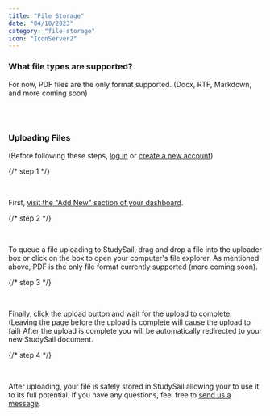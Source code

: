 ```yaml
---
title: "File Storage"
date: "04/10/2023"
category: "file-storage"
icon: "IconServer2"
---
```


### What file types are supported?

For now, PDF files are the only format supported. (Docx, RTF, Markdown, and more coming soon)

<br />
<br />

### Uploading Files

(Before following these steps, [log in](https://studysail.com/sign-in) or [create a new account](https://studysail.com/sign-up))

{/* step 1 */}
<br />

<Step number="1" title="Navigate to the uploader" />
<br />

First, [visit the "Add New" section of your dashboard](https://studysail.com/dashboard/add-new).

<ImageWithCaption
  src="https://firebasestorage.googleapis.com/v0/b/blog-files-d9a40.appspot.com/o/filedropzone.png?alt=media&token=5ae10231-1c21-4f8d-9553-38af100001f7"
  alt="Image of StudySail file dropzone"
/>

{/* step 2 */}
<br />

<Step number="2" title="Select a file" />
<br />

To queue a file uploading to StudySail, drag and drop a file into the uploader box or click on the box to open your computer's file explorer. As mentioned above, PDF is the only file format currently supported (more coming soon).

{/* step 3 */}
<br />

<Step number="3" title="Upload" />
<br />

Finally, click the upload button and wait for the upload to complete. (Leaving the page before the upload is complete will cause the upload to fail) After the upload is complete you will be automatically redirected to your new StudySail document.

<ImageWithCaption
  src="https://firebasestorage.googleapis.com/v0/b/blog-files-d9a40.appspot.com/o/fileinuploader.png?alt=media&token=0650cbba-555f-46cd-a7fe-18e029bb6e59"
  alt="Image of StudySail file dropzone"
/>

{/* step 4 */}
<br />

<Step number="4" title="Done!" />
<br />

After uploading, your file is safely stored in StudySail allowing your to use it to its full potential. If you have any questions, feel free to [send us a message](https://twitter.com/messages/compose?recipient_id=1679959524310958081).
<br />
<br />
<br />


